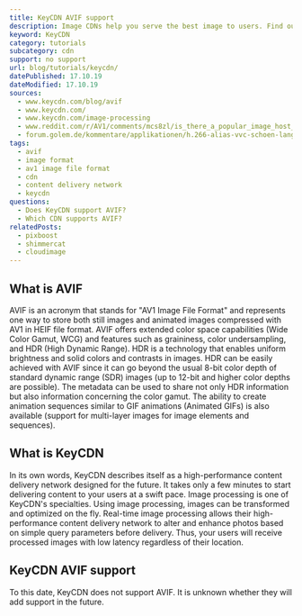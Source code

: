 ```yaml
---
title: KeyCDN AVIF support
description: Image CDNs help you serve the best image to users. Find out how you can use AVIF images in KeyCDN.
keyword: KeyCDN
category: tutorials
subcategory: cdn
support: no support
url: blog/tutorials/keycdn/
datePublished: 17.10.19
dateModified: 17.10.19
sources:
  - www.keycdn.com/blog/avif
  - www.keycdn.com/
  - www.keycdn.com/image-processing
  - www.reddit.com/r/AV1/comments/mcs8zl/is_there_a_popular_image_host_that_supports_avif/
  - forum.golem.de/kommentare/applikationen/h.266-alias-vvc-schoen-langsam-zukunft-ungewiss/ein-neues-gif-format-basierend-auf-diesem-codec/136243,5702342,5702342,read.html
tags:
  - avif
  - image format
  - av1 image file format
  - cdn
  - content delivery network
  - keycdn
questions:
  - Does KeyCDN support AVIF?
  - Which CDN supports AVIF?
relatedPosts:
  - pixboost
  - shimmercat
  - cloudimage
---
```


## What is AVIF

AVIF is an acronym that stands for "AV1 Image File Format" and represents one way to store both still images and animated images compressed with AV1 in HEIF file format. AVIF offers extended color space capabilities (Wide Color Gamut, WCG) and features such as graininess, color undersampling, and HDR (High Dynamic Range). HDR is a technology that enables uniform brightness and solid colors and contrasts in images. HDR can be easily achieved with AVIF since it can go beyond the usual 8-bit color depth of standard dynamic range (SDR) images (up to 12-bit and higher color depths are possible). The metadata can be used to share not only HDR information but also information concerning the color gamut. The ability to create animation sequences similar to GIF animations (Animated GIFs) is also available (support for multi-layer images for image elements and sequences).

## What is KeyCDN

In its own words, KeyCDN describes itself as a high-performance content delivery network designed for the future. It takes only a few minutes to start delivering content to your users at a swift pace. Image processing is one of KeyCDN's specialties. Using image processing, images can be transformed and optimized on the fly. Real-time image processing allows their high-performance content delivery network to alter and enhance photos based on simple query parameters before delivery. Thus, your users will receive processed images with low latency regardless of their location.

## KeyCDN AVIF support

To this date, KeyCDN does not support AVIF. It is unknown whether they will add support in the future.
